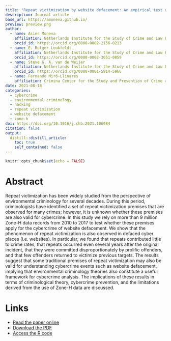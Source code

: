 ```yaml
---
title: "Repeat victimization by website defacement: An empirical test of premises from an environmental criminology perspective"
description: Journal article
base_url: https://amoneva.github.io/
preview: preview.png
author:
  - name: Asier Moneva
    affiliation: Netherlands Institute for the Study of Crime and Law Enforcement (NSCR) & Centre of Expertise Cyber Security at The Hague University of Applied Sciences
    orcid_id: https://orcid.org/0000-0002-2156-0213
  - name: E. Rutger Leukfeldt
    affiliation: Netherlands Institute for the Study of Crime and Law Enforcement (NSCR) & Centre of Expertise Cyber Security at The Hague University of Applied Sciences
    orcid_id: https://orcid.org/0000-0002-3051-0859
  - name: Steve G. A. van de Weijer
    affiliation: Netherlands Institute for the Study of Crime and Law Enforcement (NSCR)
    orcid_id: https://orcid.org/0000-0001-5914-5966
  - name: Fernando Miró-Llinares
    affiliation: Crimina Center for the Study and Prevention of Crime at Miguel Hernandez University
date: 2021-08-18
categories:
  - cybercrime
  - environmental criminology
  - hacking
  - repeat victimization
  - website defacement
  - zone-h
doi: https://doi.org/10.1016/j.chb.2021.106984
citation: false
output:
  distill::distill_article:
    toc: true
    self_contained: false
---
```


```r
knitr::opts_chunk$set(echo = FALSE)
```

# Abstract

Repeat victimization has been widely studied from the perspective of environmental criminology for several decades. During this period, criminologists have identified a set of repeat victimization premises that are observed for many crimes; however, it is unknown whether these premises are also valid for cybercrime. In this study we rely on more than 9 million Zone-H data records from 2010 to 2017 to test whether these premises apply for the cybercrime of website defacement. We show that the phenomenon of repeat victimization is also observed in defaced cyber places (i.e. websites). In particular, we found that repeats contributed little to crime rates, that repeats occurred even several years after the original incident, that they were committed disproportionately by prolific offenders, and that few offenders returned to victimize previous targets. The results suggest that some traditional premises of repeat victimization may also be valid for understanding cybercrime events such as website defacement, implying that environmental criminology theories also constitute a useful framework for cybercrime analysis. The implications of these results in terms of criminological theory, cybercrime prevention, and the limitations derived from the use of Zone-H data are discussed.

# Links

-   [Read the paper online](https://www.sciencedirect.com/science/article/pii/S0747563221003071)
-   [Download the PDF](moneva_2021_repeat_victimization_by_website_defacement.pdf)
-   [Access the R code](https://github.com/amoneva/code_papers)
